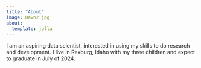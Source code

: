 ```yaml
---
title: "About"
image: Dawn2.jpg
about:
  template: jolla
---
```


I am an aspiring data scientist, interested in using my skills to do research and development. I live in Rexburg, Idaho with my three children and expect to graduate in July of 2024.
